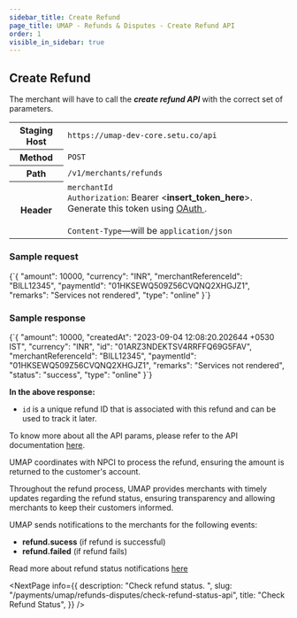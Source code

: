 ```yaml
---
sidebar_title: Create Refund
page_title: UMAP - Refunds & Disputes - Create Refund API
order: 1
visible_in_sidebar: true
---
```


## Create Refund

<p>The merchant will have to call the <b><i>create refund API</i></b> with the correct set of parameters.</p>

<table>
    <tbody>
        <tr>
            <th>Staging Host</th>
            <td>
                <code>https://umap-dev-core.setu.co/api</code>
            </td>
        </tr>
        <tr>
            <th>Method</th>
            <td>
                <code>POST</code>
            </td>
        </tr>
        <tr>
            <th>Path</th>
            <td>
                <code>/v1/merchants/refunds</code>
            </td>
        </tr>
        <tr>
            <th>Header</th>
            <td>
                <code>merchantId</code><br/>
                <code>Authorization</code>: Bearer &lt;<b>insert_token_here</b>&gt;.
                Generate this token using <a
                    href="/payments/umap/api-integration"
                    target="_blank">
                    OAuth
                </a>.<br />
                <br />
                <code>Content-Type</code>—will be <code>application/json</code>
            </td>
        </tr>
    </tbody>
</table>

### Sample request

<CodeBlockWithCopy language="json">
    {`{
    "amount": 10000,
    "currency": "INR",
    "merchantReferenceId": "BILL12345",
    "paymentId": "01HKSEWQ509Z56CVQNQ2XHGJZ1",
    "remarks": "Services not rendered",
    "type": "online"
}`}
</CodeBlockWithCopy>

### Sample response

<CodeBlockWithCopy language="json">
    {`{
  "amount": 10000,
  "createdAt": "2023-09-04 12:08:20.202644 +0530 IST",
  "currency": "INR",
  "id": "01ARZ3NDEKTSV4RRFFQ69G5FAV",
  "merchantReferenceId": "BILL12345",
  "paymentId": "01HKSEWQ509Z56CVQNQ2XHGJZ1",
  "remarks": "Services not rendered",
  "status": "success",
  "type": "online"
}`}
</CodeBlockWithCopy>

<b>In the above response:</b>
<ul>
    <li><code>id</code> is a unique refund ID that is associated with this refund and can be used to track it later.</li>
</ul>
<p>To know more about all the API params, please refer to the API documentation <a href="/payments/umap/api-reference#/category~refund/operation~refund#create" target="_blank">here</a>.</p>
<p>UMAP coordinates with NPCI to process the refund, ensuring the amount is returned to the customer's account.</p>
<p>Throughout the refund process, UMAP provides merchants with timely updates regarding the refund status, ensuring transparency and allowing merchants to keep their customers informed.</p>
<p>UMAP sends notifications to the merchants for the following events:</p>
<ul>
    <li><b>refund.sucess</b> (if refund is successful)</li>
    <li><b>refund.failed</b> (if refund fails)</li>
</ul>
<p>Read more about refund status notifications <a href="/payments/umap/notifications/refunds">here</a></p>

<NextPage
    info={{
        description: "Check refund status.  ",
        slug: "/payments/umap/refunds-disputes/check-refund-status-api",
        title: "Check Refund Status",
    }}
/>